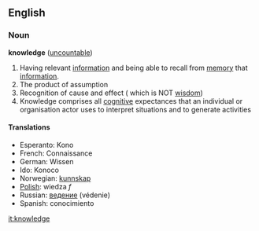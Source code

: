 ==English==
===Noun===
'''knowledge''' ([[uncountable]])

#Having relevant [[information]] and being able to recall from [[memory]] that [[information]].
#The product of assumption
#Recognition of cause and effect ( which is NOT [[wisdom]])
#Knowledge comprises all [[cognitive]] expectances that an individual or organisation actor uses to interpret situations and to generate activities

====Translations====
*Esperanto: Kono
*French: Connaissance
*German: Wissen
*Ido: Konoco
*Norwegian: [[kunnskap]]
*[[Polish]]: wiedza ''f''
*Russian: [[ведение]] (védenie)
*Spanish: conocimiento

[[it:knowledge]]